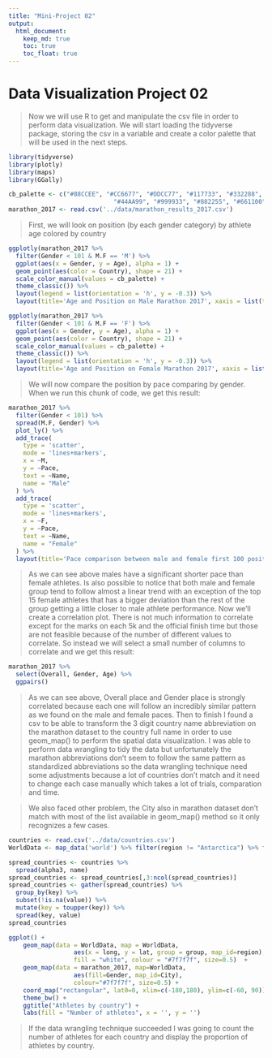 ---
title: "Mini-Project 02"
output: 
  html_document:
    keep_md: true
    toc: true
    toc_float: true
---

# Data Visualization Project 02
> Now we will use R to get and manipulate the csv file in order to perform data visualization. We will start loading the tidyverse package, storing the csv in a variable and create a color palette that  will be used in the next steps.

```{r}
library(tidyverse)
library(plotly)
library(maps)
library(GGally)
```
```{r}
cb_palette <- c("#88CCEE", "#CC6677", "#DDCC77", "#117733", "#332288", "#AA4499", 
                             "#44AA99", "#999933", "#882255", "#661100", "#6699CC", "#888888", "#000000")
marathon_2017 <- read.csv('../data/marathon_results_2017.csv')
```

> First, we will look on position (by each gender category) by athlete age colored by country

```{r}

ggplotly(marathon_2017 %>% 
  filter(Gender < 101 & M.F == 'M') %>% 
  ggplot(aes(x = Gender, y = Age), alpha = 1) +
  geom_point(aes(color = Country), shape = 21) +
  scale_color_manual(values = cb_palette) +
  theme_classic()) %>% 
  layout(legend = list(orientation = 'h', y = -0.3)) %>% 
  layout(title='Age and Position on Male Marathon 2017', xaxis = list(title ='Position'))

```
```{r}
ggplotly(marathon_2017 %>% 
  filter(Gender < 101 & M.F == 'F') %>% 
  ggplot(aes(x = Gender, y = Age), alpha = 1) +
  geom_point(aes(color = Country), shape = 21) +
  scale_color_manual(values = cb_palette) +
  theme_classic()) %>% 
  layout(legend = list(orientation = 'h', y = -0.3)) %>% 
  layout(title='Age and Position on Female Marathon 2017', xaxis = list(title ='Position'))
```

> We will now compare the position by pace comparing by gender. When we run this chunk of code, we get this result:

```{r}
marathon_2017 %>% 
  filter(Gender < 101) %>%
  spread(M.F, Gender) %>% 
  plot_ly() %>%
  add_trace(
    type = 'scatter',
    mode = 'lines+markers',
    x = ~M,
    y = ~Pace,
    text = ~Name,
    name = "Male"
  ) %>%
  add_trace(
    type = 'scatter',
    mode = 'lines+markers',
    x = ~F,
    y = ~Pace,
    text = ~Name,
    name = "Female"
  ) %>% 
  layout(title='Pace comparison between male and female first 100 positions on marathon 2017', xaxis = list(title ='Position'))
```

> As we can see above males have a significant shorter pace than female athletes. Is also possible to notice that both male and female group tend to follow almost a linear trend with an exception of the top 15 female athletes that has a bigger deviation than the rest of the group getting a little closer to male athlete performance.
	Now we’ll create a correlation plot. There is not much information to correlate except for the marks on each 5k and the official finish time but those are not feasible because of the number of different values to correlate. So instead we will select a small number of columns to correlate and we get this result:


```{r}
marathon_2017 %>% 
  select(Overall, Gender, Age) %>% 
  ggpairs()
```

> As we can see above, Overall place and Gender place is strongly correlated because each one will follow an incredibly similar pattern as we found on the male and female paces.
	Then to finish I found a csv to be able to transform the 3 digit country name abbreviation on the marathon dataset to the country full name in order to use geom_map() to perform the spatial data visualization. I was able to perform data wrangling to tidy the data but unfortunately the marathon abbreviations don’t seem to follow the same pattern as standardized abbreviations so the data wrangling technique need some adjustments because a lot of countries don’t match and it need to change each case manually which takes a lot of trials, comparation and time.

> We also faced other problem, the City also in marathon dataset don’t match with most of the list available in geom_map() method so it only recognizes a few cases.

```{r}
countries <- read.csv('../data/countries.csv')
WorldData <- map_data('world') %>% filter(region != "Antarctica") %>% fortify

spread_countries <- countries %>% 
  spread(alpha3, name)
spread_countries <- spread_countries[,3:ncol(spread_countries)]
spread_countries <- gather(spread_countries) %>% 
  group_by(key) %>% 
  subset(!is.na(value)) %>% 
  mutate(key = toupper(key)) %>% 
  spread(key, value)
spread_countries
```
```{r}
ggplot() +
    geom_map(data = WorldData, map = WorldData,
                  aes(x = long, y = lat, group = group, map_id=region),
                  fill = "white", colour = "#7f7f7f", size=0.5)  + 
    geom_map(data = marathon_2017, map=WorldData,
                  aes(fill=Gender, map_id=City),
                  colour="#7f7f7f", size=0.5) +
    coord_map("rectangular", lat0=0, xlim=c(-180,180), ylim=c(-60, 90)) + 
    theme_bw() +
    ggtitle("Athletes by country") +
    labs(fill = "Number of athletes", x = '', y = '')
```

> If the data wrangling technique succeeded I was going to count the number of athletes for each country and display the proportion of athletes by country.

